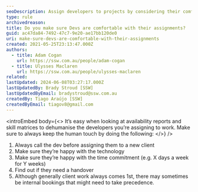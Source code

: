 ```yaml
---
seoDescription: Assign developers to projects by considering their comfort level and availability to ensure a seamless workflow.
type: rule
archivedreason:
title: Do you make sure Devs are comfortable with their assignments?
guid: ac47da84-7492-47c7-9e20-ae17bb120de0
uri: make-sure-devs-are-comfortable-with-their-assignments
created: 2021-05-25T23:13:47.000Z
authors:
  - title: Adam Cogan
    url: https://ssw.com.au/people/adam-cogan
  - title: Ulysses Maclaren
    url: https://ssw.com.au/people/ulysses-maclaren
related:
lastUpdated: 2024-06-08T03:27:17.000Z
lastUpdatedBy: Brady Stroud [SSW]
lastUpdatedByEmail: bradystroud@ssw.com.au
createdBy: Tiago Araújo [SSW]
createdByEmail: tiagov8@gmail.com
---
```


<introEmbed
  body={<>
It’s easy when looking at availability reports and skill matrices to dehumanise the developers you’re assigning to work. Make sure to always keep the human touch by doing the following:
  </>}
/>
1. Always call the dev before assigning them to a new client
2. Make sure they’re happy with the technology
3. Make sure they’re happy with the time commitment (e.g. X days a week for Y weeks)
4. Find out if they need a handover
5. Although generally client work always comes 1st, there may sometimes be internal bookings that might need to take precedence.
